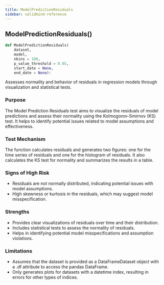 ```yaml
---
title: ModelPredictionResiduals
sidebar: validmind-reference
---
```


## ModelPredictionResiduals[()]{.muted}

```python
def ModelPredictionResiduals(
    dataset,
    model,
    nbins = 100,
    p_value_threshold = 0.05,
    start_date = None,
    end_date = None):
```

Assesses normality and behavior of residuals in regression models through visualization and statistical tests.

### Purpose

The Model Prediction Residuals test aims to visualize the residuals of model predictions and assess their normality using the Kolmogorov-Smirnov (KS) test. It helps to identify potential issues related to model assumptions and effectiveness.

### Test Mechanism

The function calculates residuals and generates two figures: one for the time series of residuals and one for the histogram of residuals. It also calculates the KS test for normality and summarizes the results in a table.

### Signs of High Risk

- Residuals are not normally distributed, indicating potential issues with model assumptions.
- High skewness or kurtosis in the residuals, which may suggest model misspecification.

### Strengths

- Provides clear visualizations of residuals over time and their distribution.
- Includes statistical tests to assess the normality of residuals.
- Helps in identifying potential model misspecifications and assumption violations.

### Limitations

- Assumes that the dataset is provided as a DataFrameDataset object with a .df attribute to access the pandas DataFrame.
- Only generates plots for datasets with a datetime index, resulting in errors for other types of indices.
